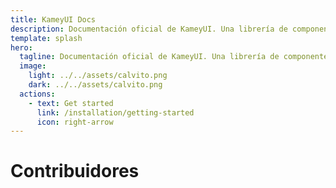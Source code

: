 ```yaml
---
title: KameyUI Docs
description: Documentación oficial de KameyUI. Una librería de componentes para React.
template: splash
hero:
  tagline: Documentación oficial de KameyUI. Una librería de componentes para React.
  image:
    light: ../../assets/calvito.png
    dark: ../../assets/calvito.png
  actions:
    - text: Get started
      link: /installation/getting-started
      icon: right-arrow
---
```


# Contribuidores

<div className='flex gap-4'>
  <Avatar 
    src='https://avatars.githubusercontent.com/u/75002967?v=4'
    alt='Wada'
    size={64}
    rounded={true}
    redirectTo='https://github.com/Guada8a'
  />
  <Avatar 
    src='https://avatars.githubusercontent.com/u/90283664?s=400&u=a309e93752b1fa4352c4387460715a042d248c95&v=4'
    alt='Kamey'
    size={64}
    rounded={true}
    redirectTo='https://github.com/RKamey'
  />
</div>